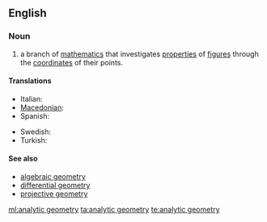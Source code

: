 ==English==

===Noun===
{{wikipedia}}
{{en-noun|sg=[[analytic]] [[geometry]]|-}}

# {{geometry}} a branch of [[mathematics]] that investigates [[properties]] of [[figure]]s through the [[coordinate]]s of their points.

====Translations====
{{trans-top|branch of mathematics}}
* Italian: {{t-|it|geometria analitica|f}}
* [[Macedonian]]: {{t|mk|аналитичка геометрија|f|tr=analítička geométrija}}
* Spanish: {{t|es|geometría analítica|f}}
{{trans-mid}}
* Swedish: {{t-|sv|analytisk geometri|c}}
* Turkish: {{t|tr|analitik geometri}}
{{trans-bottom}}

====See also====
* [[algebraic geometry]]
* [[differential geometry]]
* [[projective geometry]]

[[ml:analytic geometry]]
[[ta:analytic geometry]]
[[te:analytic geometry]]